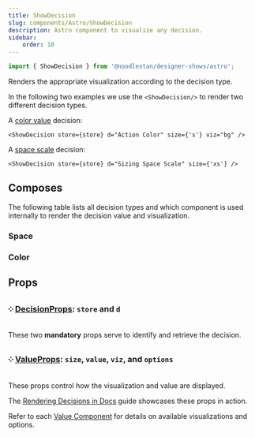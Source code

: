 ```yaml
---
title: ShowDecision
slug: components/Astro/ShowDecision
description: Astro component to visualize any decision.
sidebar:
    order: 10
---
```





```ts
import { ShowDecision } from '@noodlestan/designer-shows/astro';
```

Renders the appropriate visualization according to the decision type.

In the following two examples we use the `<ShowDecision/>` to render two different
decision types.

A [color value](/decision-models/color-value) decision:

```mdx
<ShowDecision store={store} d="Action Color" size={'s'} viz="bg" />
```

<FlexStack vpad>
    <ShowDecision store={store} d="Action Color" size={'s'} viz="bg" />
</FlexStack>

A [space scale](/decision-models/space-scale) decision:

```mdx
<ShowDecision store={store} d="Sizing Space Scale" size={'xs'} />
```

<FlexStack vpad>
    <ShowDecision store={store} d="Sizing Space Scale" size={'xs'} />
</FlexStack>

## Composes

The following table lists all decision types and which component
is used internally to render the decision value and visualization.

### Space

<TableDecisionComponents domain="space" />

### Color

<TableDecisionComponents domain="color" />

## Props

### ༶ [DecisionProps](/components/Astro/Props): `store` and `d`

These two **mandatory** props serve to identify and retrieve the decision.

### ༶ [ValueProps](/components/Astro/Props#valueprops): `size`, `value`, `viz`, and `options`

These props control how the visualization and value are displayed.

The [Rendering Decisions in Docs](/guides/documenting-design-decisions-with-astro-and-mdx/) guide
showcases these props in action.

Refer to each [Value Component](/components/Astro/Composable/Values) for details
on available visualizations and options.
